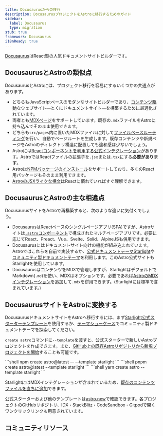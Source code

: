 ```yaml
---
title: Docusaurusからの移行
description: DocusaurusプロジェクトをAstroに移行するためのガイド
sidebar:
  label: Docusaurus
  type: migration
stub: true
framework: Docusaurus
i18nReady: true
---
```



[Docusaurus](https://docusaurus.io)はReact製の人気ドキュメントサイトビルダーです。

## DocusaurusとAstroの類似点

DocusaurusとAstroには、プロジェクト移行を容易にするいくつかの共通点があります。

- どちらもJavaScriptベースのモダンなサイトビルダーであり、[コンテンツ駆動](/ja/concepts/why-astro/#コンテンツ駆動)なウェブサイト―とくにドキュメントサイト―を構築するために最適化されています。
- 両者とも[MDXページ](/ja/guides/markdown-content/)をサポートしています。既存の`.mdx`ファイルをAstroに持ち込んでそのまま使用できます。
- どちらも`src/pages`内に置いたMDXファイルに対して[ファイルベースルーティング](/ja/guides/routing/)を行い、自動でページルートを生成します。既存コンテンツや新規ページをAstroのディレクトリ構造に配置しても違和感は少ないでしょう。
- Astroには[Reactコンポーネントを利用する公式インテグレーション](/ja/guides/integrations-guide/react/)があります。AstroではReactファイルの拡張子を`.jsx`または`.tsx`にする**必要があります**。
- Astroは[NPMパッケージのインストール](/ja/guides/imports/#npmパッケージ)をサポートしており、多くのReact用パッケージもそのまま利用できます。
- [AstroのJSXライクな構文](/ja/basics/astro-components/)はReactに慣れていればすぐ理解できます。

## DocusaurusとAstroの主な相違点

DocusaurusサイトをAstroで再構築すると、次のような違いに気付くでしょう。

- DocusaurusはReactベースのシングルページアプリ(SPA)ですが、Astroサイトは[`.astro`コンポーネント](/ja/basics/astro-components/)で構成されたマルチページアプリです。必要に応じてReact、Preact、Vue、Svelte、Solid、AlpineJSも併用できます。
- Docusaurusにはドキュメントサイト向けの機能が組み込まれています。Astroではこれらを自前で実装するか、[公式ドキュメントテーマStarlight](https://starlight.astro.build)や[コミュニティ製ドキュメントテーマ](https://astro.build/themes?search=&categories%5B%5D=docs)を利用します。このAstro公式サイトもStarlightを使用しています。
- DocusaurusはコンテンツをMDXで管理しますが、StarlightはデフォルトでMarkdown(`.md`)を使い、MDXはオプションです。必要であれば[AstroのMDXインテグレーション](/ja/guides/integrations-guide/mdx/)を追加して`.mdx`を併用できます。(Starlightには標準で含まれています。)

## DocusaurusサイトをAstroに変換する

DocusaurusドキュメントサイトをAstroへ移行するには、まず[Starlight公式スターターテンプレート](https://starlight.astro.build)を使用するか、[テーマショーケース](https://astro.build/themes?search=&categories%5B%5D=docs)でコミュニティ製ドキュメントテーマを探索してください。

`create astro`コマンドに`--template`を渡すと、公式スターターで新しいAstroプロジェクトを作成できます。また、[GitHub上の既存Astroリポジトリから新規プロジェクトを開始](/ja/install-and-setup/)することも可能です。

  <PackageManagerTabs>
    <Fragment slot="npm">
    ```shell
    npm create astro@latest -- --template starlight
    ```
    </Fragment>
    <Fragment slot="pnpm">
    ```shell
    pnpm create astro@latest --template starlight
    ```
    </Fragment>
    <Fragment slot="yarn">
    ```shell
    yarn create astro --template starlight
    ```
    </Fragment>
  </PackageManagerTabs>

StarlightにはMDXインテグレーションが含まれているため、[既存のコンテンツファイルを直ちに追加](https://starlight.astro.build/getting-started/#add-content)できます。

公式スターターおよび他のテンプレートは[astro.new](https://astro.new)で確認できます。各プロジェクトのGitHubリポジトリ、IDX・StackBlitz・CodeSandbox・Gitpodで開くワンクリックリンクも用意されています。

## コミュニティリソース

<CardGrid>
  <LinkCard title="ドキュメントを10倍高速化(Russian)" href="https://habr.com/ru/articles/880220/" />
</CardGrid>
